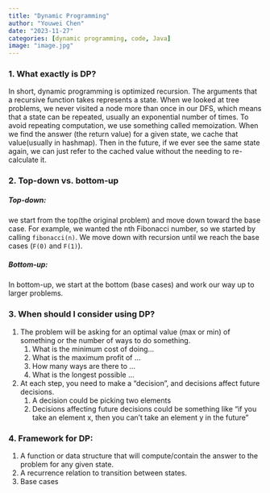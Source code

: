 ```yaml
---
title: "Dynamic Programming"
author: "Youwei Chen"
date: "2023-11-27"
categories: [dynamic programming, code, Java]
image: "image.jpg"
---
```

### 1. What exactly is DP?
In short, dynamic programming is optimized recursion. The arguments that a recursive function takes represents a state. When we looked at tree problems, we never visited a node more than once in our DFS, which means that a state can be repeated, usually an exponential number of times. To avoid repeating computation, we use something called memoization. When we find the answer (the return value) for a given state, we cache that value(usually in hashmap). Then in the future, if we ever see the same state again, we can just refer to the cached value without the needing to re-calculate it.


### 2. Top-down vs. bottom-up

##### Top-down:
we start from the top(the original problem) and move down toward the base case. For example, we wanted the nth Fibonacci number, so we started by calling `fibonacci(n)`. We move down with recursion until we reach the base cases (`F(0)` and `F(1)`).

##### Bottom-up:
In bottom-up, we start at the bottom (base cases) and work our way up to larger problems.


### 3. When should I consider using DP?
1. The problem will be asking for an optimal value (max or min) of something or the number of ways to do something.
   1. What is the minimum cost of doing...
   2. What is the maximum profit of ...
   3. How many ways are there to ...
   4. What is the longest possible ...
2. At each step, you need to make a "decision", and decisions affect future decisions.
   1. A decision could be picking two elements
   2. Decisions affecting future decisions could be something like "if you take an element x, then you can't take an element y in the future"


### 4. Framework for DP:
1. A function or data structure that will compute/contain the answer to the problem for any given state.
2. A recurrence relation to transition between states.
3. Base cases
